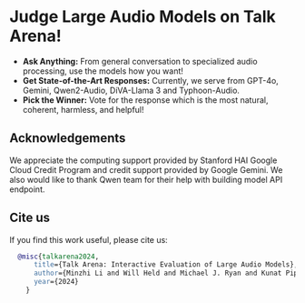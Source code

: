 


<h1 class="nx-mt-2 nx-text-4xl nx-font-bold nx-tracking-tight nx-text-slate-900 dark:nx-text-slate-100" style={{fontSize : "2rem", fontWeight: "400"}}>Judge Large Audio Models on <span style={{fontWeight: "600"}}>Talk Arena</span>!</h1>

- **Ask Anything:** From general conversation to specialized audio processing, use the models how you want!
- **Get State-of-the-Art Responses:** Currently, we serve from GPT-4o, Gemini, Qwen2-Audio, DiVA-Llama 3 and Typhoon-Audio.
- **Pick the Winner:** Vote for the response which is the most natural, coherent, harmless, and helpful!

<GradioEmbed />


<IrbRubricsAccordion />

## Acknowledgements
We appreciate the computing support provided by Stanford HAI Google Cloud Credit Program and credit support provided by Google Gemini. We also would like to thank Qwen team for their help with building model API endpoint.

## Cite us

If you find this work useful, please cite us:

```bibtex
  @misc{talkarena2024,
      title={Talk Arena: Interactive Evaluation of Large Audio Models},
      author={Minzhi Li and Will Held and Michael J. Ryan and Kunat Pipatanakul and Potsawee Manakul and Hao Zhu and Diyi Yang},
      year={2024}
    }
```


	
